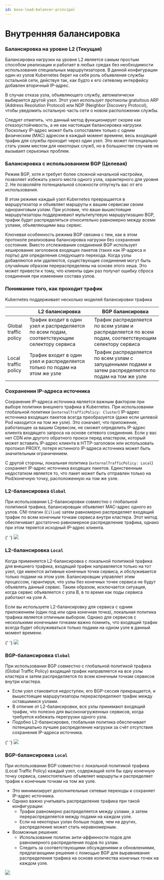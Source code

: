 ```yaml
---
id: base-load-balancer-principal
---
```



# Внутренняя балансировка

### Балансировка на уровне L2 (Текущая)

Балансировка нагрузки на уровне L2 является самым простым способом реализации и работает в любых средах без необходимости использования специальных маршрутизаторов. В данной конфигурации один из узлов Kubernetes берет на себя роль объявления службы остальной сети, действуя так, как будто к его сетевому интерфейсу добавлен вторичный IP-адрес.

В случае отказа узла, объявляющего службу, автоматически выбирается другой узел. Этот узел использует протоколы gratuitous ARP (Address Resolution Protocol) или NDP (Neighbor Discovery Protocol), чтобы уведомить остальную часть сети о новом расположении службы.

Следует отметить, что данный метод функционирует скорее как отказоустойчивость, а не как настоящая балансировка нагрузки. Поскольку IP-адрес может быть сопоставлен только с одним физическим (MAC) адресом в каждый момент времени, весь входящий трафик для службы проходит через один узел. Это может потенциально стать узким местом для некоторых служб, но в большинстве случаев не вызывает серьезных проблем.

### Балансировка с использованием BGP (Целевая)

Режим BGP, хотя и требует более сложной начальной настройки, позволяет избежать узкого места одного узла, характерного для уровня 2. Не позволяйте потенциальной сложности отпугнуть вас от его использования.

В этом режиме каждый узел Kubernetes превращается в маршрутизатор и объявляет маршруты к вашим сервисам своим одноранговым узлам. При условии, что ваши вышестоящие маршрутизаторы поддерживают мультипутевую маршрутизацию BGP, трафик будет распределяться относительно равномерно между всеми узлами, объявляющими ваш сервис.

Ключевая особенность режима BGP связана с тем, как в этом протоколе реализована балансировка нагрузки без сохранения состояния. Вместо отслеживания соединений BGP использует хеширование заголовков входящих пакетов (таких как IP-адреса и порты) для определения следующего перехода. Когда узлы добавляются или удаляются, существующие соединения могут быть случайным образом перераспределены на основе этого хеша. Это может привести к тому, что клиенты один раз получат ошибку сброса соединения при изменении состава узлов.

### Понимание того, как проходит трафик

Kubernetes поддерживает несколько моделей балансировки трафика

|                       | L2 балансировка                                                                             | BGP балансировка                                                                                        |
| --------------------- | ------------------------------------------------------------------------------------------- | ------------------------------------------------------------------------------------------------------- |
| Global traffic policy | Трафик входит в один узел и распределяется по всем подам, соответствующим селектору сервиса | Трафик распределяется по всем узлам и распределяется по всем подам, соответствующим селектору сервиса   |
| Local traffic policy  | Трафик входит в один узел и распределяется только по подам на этом же узле                  | Трафик распределяется по всем узлам с запущенными подами и затем распределяется по подам на том же узле |

### Сохранении IP-адреса источника

Сохранение IP-адреса источника является важным фактором при выборе политики внешнего трафика в Kubernetes. При использовании глобальной политики (`externalTrafficPolicy: Cluster`) IP-адрес источника входящих пакетов всегда преобразуется (даже если целевой Pod находится на том же узле). Это означает, что приложение, работающее за вашим Сервисом, не сможет определить IP-адрес клиента входящего запроса на основе сетевого соединения. Если у вас нет CDN или другого обратного прокси перед кластером, который может вставить IP-адрес клиента в HTTP-заголовок или использовать протокол PROXY, потеря истинного IP-адреса источника может быть значительным ограничением.

С другой стороны, локальная политика (`externalTrafficPolicy: Local`) сохраняет IP-адрес источника входящих пакетов. Единственным недостатком является то, что пакет может быть отправлен только на Pod/конечную точку, расположенную на том же узле.

### L2-балансировка `Global`

При использовании L2-балансировки совместно с глобальной политикой трафика, балансировщик объявляет MAC-адрес одного из узлов. CNI-плагин (`Cilium`) затем равномерно распределяет входящий трафик по всем конечным точкам сервиса внутри кластера. Этот метод обеспечивает достаточно равномерное распределение трафика, однако при этом теряется исходный IP-адрес клиента.

<div className="center">
  {' '}
  <img src={`${getBasePrefix()}/img/network/l2-global.drawio.svg`} />
</div>

### L2-балансировка `Local`

Когда применяется L2-балансировка с локальной политикой трафика для внешнего трафика, входящий трафик направляется только на тот узел, где имеются активные конечные точки сервиса, и обслуживается только подами на этом узле. Балансировщик управляет этим процессом, гарантируя, что узлы без конечных точек сервиса не будут объявлять данный сервис. Таким образом, исключается ситуация, когда сервис объявляется с узла B, в то время как поды сервиса работают на узле A.

Если вы используете L2-балансировку для сервиса с одним приложением (один под или одна конечная точка), локальная политика трафика является отличным выбором. Однако для сервисов с несколькими конечными точками важно помнить, что входящий трафик всегда будет обслуживаться только подами на одном узле в данный момент времени.

<div className="center">
  {' '}
  <img src={`${getBasePrefix()}/img/network/l2-local.drawio.svg`} />
</div>

### BGP-балансировка `Global`

При использовании BGP совместно с глобальной политикой трафика (Global Traffic Policy) входящий трафик направляется на все узлы кластера и затем распределяется по всем конечным точкам сервисов внутри кластера.

- Если узел становится недоступен, его BGP-сессия прекращается, и вышестоящие маршрутизаторы перераспределяют трафик между оставшимися узлами.
- В отличие от L2-балансировки, все узлы принимают входящий трафик, что полезно для высоконагруженных сервисов, когда требуется избежать перегрузки одного узла.
- Подобно L2-балансировке, глобальная политика обеспечивает потенциально лучшее распределение нагрузки за счёт отсутствия сохранения IP-адреса источника.

<div className="center">
  {' '}
  <img src={`${getBasePrefix()}/img/network/bgp-global.drawio.svg`} />
</div>

### BGP-балансировка `Local`

При использовании BGP совместно с локальной политикой трафика (Local Traffic Policy) каждый узел, содержащий хотя бы одну конечную точку сервиса, самостоятельно объявляет маршруты и распределяет трафик к конечным точкам на том же узле.

- Это минимизирует дополнительные сетевые переходы и сохраняет IP-адрес источника.
- Однако важно учитывать распределение трафика при такой конфигурации:
  - Трафик равномерно распределяется между узлами, а затем перераспределяется между подами на каждом узле.
  - Если на некоторых узлах больше подов, чем на других, распределение может стать неравномерным.
- Возможные решения:
  - Использование политик анти-аффинности подов для равномерного распределения подов по узлам.
  - Следить за соответствующими обсуждениями и обновлениями, предлагающими решения с помощью BGP для выравнивания распределения трафика на основе количества конечных точек на каждом узле.

<div className="center">
  <img src={`${getBasePrefix()}/img/network/bgp-local.drawio.svg`} />
</div>
